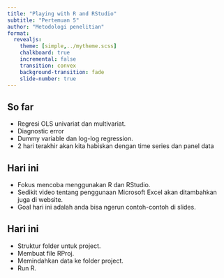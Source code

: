 ```yaml
---
title: "Playing with R and RStudio"
subtitle: "Pertemuan 5"
author: "Metodologi penelitian"
format: 
  revealjs:
    theme: [simple,../mytheme.scss]
    chalkboard: true
    incremental: false
    transition: convex
    background-transition: fade
    slide-number: true
---
```


## So far

- Regresi OLS univariat dan multivariat.
- Diagnostic error
- Dummy variable dan log-log regression.
- 2 hari terakhir akan kita habiskan dengan time series dan panel data

## Hari ini

- Fokus mencoba menggunakan R dan RStudio.
- Sedikit video tentang penggunaan Microsoft Excel akan ditambahkan juga di website.
- Goal hari ini adalah anda bisa ngerun contoh-contoh di slides.

## Hari ini

- Struktur folder untuk project.
- Membuat file RProj.
- Memindahkan data ke folder project.
- Run R.

